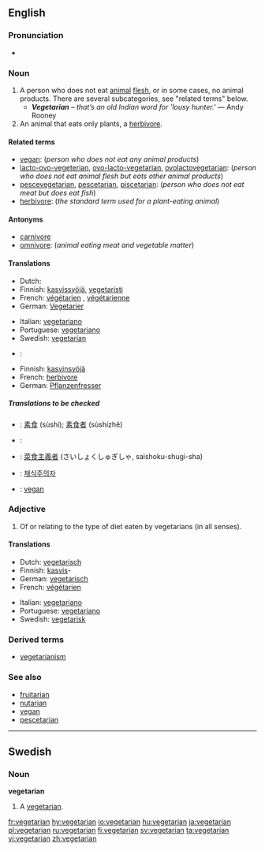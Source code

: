 {{wikipedia|vegetarianism}}
==English==

===Pronunciation===
* {{rhymes|ɛəriən}}

===Noun===
{{en-noun}}

<!-- There has been a kind of tug-of-war about the definitions of this article. According to other dictionaries the term "vegetarian" is a generic term covering many kinds of people that avoid animal products in their diet, including vegans, lactovegetarians, pescetarians etc. The definition below is written from that starting point. Before rushing to rewriting the article once again, please check at least three other dictionaries. -->

# A person who does not eat [[animal]] [[flesh]], or in some cases, no animal products. There are several subcategories, see "related terms" below.
#* '''''Vegetarian''' – that’s an old Indian word for 'lousy hunter.' '' &mdash; Andy Rooney
# An animal that eats only plants, a [[herbivore]].

====Related terms====
*[[vegan]]: (''person who does not eat any animal products'')
*[[lacto-ovo-vegeterian]], [[ovo-lacto-vegetarian]], [[ovolactovegetarian]]: (''person who does not eat animal flesh but eats other animal products'') 
*[[pescevegetarian]], [[pescetarian]], [[piscetarian]]: (''person who does not eat meat but does eat fish'')
*[[herbivore]]: (''the standard term used for a plant-eating animal'')

====Antonyms====
*[[carnivore]] 
*[[omnivore]]: (''animal eating meat and vegetable matter'')

====Translations====
{{trans-top|person who or animal that does not eat any animal flesh}}
*Dutch: {{t|nl|vegetariër}} {{m}}
*Finnish: [[kasvissyöjä]], [[vegetaristi]]
*French: [[végétarien]] {{m}}, [[végétarienne]] {{f}}
*German: [[Vegetarier]] {{m}}
{{trans-mid}}
*Italian: [[vegetariano#Italian|vegetariano]] {{m}}
*Portuguese: [[vegetariano#Portuguese|vegetariano]]
*Swedish: [[#Swedish|vegetarian]] {{c}}
{{trans-bottom}}

{{trans-top|plant-eating animal}}
*{{ttbc|Dutch}}: {{t|nl|herbivoor}} {{m}}
*Finnish: [[kasvinsyöjä]]
*French: [[herbivore#French|herbivore]] {{mf}}
*German: [[Pflanzenfresser]] {{m}}
{{trans-bottom}}

=====Translations to be checked=====
*{{ttbc|Chinese}}: [[素食]] (sùshí); [[素食者]] (sùshízhě)
*{{ttbc|Dutch}}: {{t|nl|veganist}} {{m}}
*{{ttbc|Japanese}}: [[菜食主義者]] (さいしょくしゅぎしゃ, saishoku-shugi-sha)
*{{ttbc|Korean}}: [[채식주의자]]
*{{ttbc|Swedish}}: [[vegan#Swedish|vegan]] {{c}}

===Adjective===
{{en-adj|-}}

# Of or relating to the type of diet eaten by vegetarians (in all senses).

====Translations====
{{trans-top|relating to the type of diet eaten by vegetarians}}
*Dutch: [[vegetarisch#Dutch|vegetarisch]]
*Finnish: [[kasvis]]-
*German: [[vegetarisch#German|vegetarisch]]
*French: [[végétarien]]
{{trans-mid}}
*Italian: [[vegetariano#Italian|vegetariano]]
*Portuguese: [[vegetariano#Portuguese|vegetariano]]
*Swedish: [[vegetarisk]]
{{trans-bottom}}

===Derived terms===
*[[vegetarianism]]

===See also===
*[[fruitarian]]
*[[nutarian]]
*[[vegan]]
*[[pescetarian]]

----

==Swedish==
{{sv-noun-reg-r-c|2=vegetariane}}
===Noun===
'''vegetarian''' {{c}}

# A [[#Noun|vegetarian]].

[[fr:vegetarian]]
[[hy:vegetarian]]
[[io:vegetarian]]
[[hu:vegetarian]]
[[ja:vegetarian]]
[[pl:vegetarian]]
[[ru:vegetarian]]
[[fi:vegetarian]]
[[sv:vegetarian]]
[[ta:vegetarian]]
[[vi:vegetarian]]
[[zh:vegetarian]]